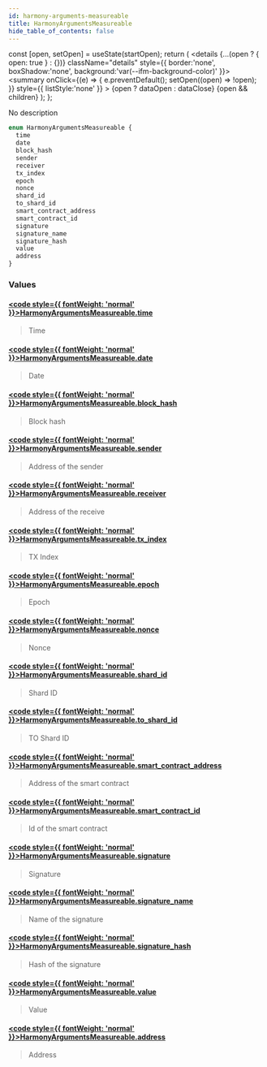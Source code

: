 ```yaml
---
id: harmony-arguments-measureable
title: HarmonyArgumentsMeasureable
hide_table_of_contents: false
---
```







  const [open, setOpen] = useState(startOpen);
  return (
    <details {...(open ? { open: true } : {})} className="details" style={{ border:'none', boxShadow:'none', background:'var(--ifm-background-color)' }}>
      <summary
        onClick={(e) => {
          e.preventDefault();
          setOpen((open) => !open);
        }}
        style={{ listStyle:'none' }}
      >
      {open ? dataOpen : dataClose}
      </summary>
      {open && children}
    </details>
  );
};








No description


```graphql
enum HarmonyArgumentsMeasureable {
  time
  date
  block_hash
  sender
  receiver
  tx_index
  epoch
  nonce
  shard_id
  to_shard_id
  smart_contract_address
  smart_contract_id
  signature
  signature_name
  signature_hash
  value
  address
}
```




### Values

#### [<code style={{ fontWeight: 'normal' }}>HarmonyArgumentsMeasureable.<b>time</b></code>](#)  
> 
> 
> Time
> 

#### [<code style={{ fontWeight: 'normal' }}>HarmonyArgumentsMeasureable.<b>date</b></code>](#)  
> 
> 
> Date
> 

#### [<code style={{ fontWeight: 'normal' }}>HarmonyArgumentsMeasureable.<b>block_hash</b></code>](#)  
> 
> 
> Block hash
> 

#### [<code style={{ fontWeight: 'normal' }}>HarmonyArgumentsMeasureable.<b>sender</b></code>](#)  
> 
> 
> Address of the sender
> 

#### [<code style={{ fontWeight: 'normal' }}>HarmonyArgumentsMeasureable.<b>receiver</b></code>](#)  
> 
> 
> Address of  the receive
> 

#### [<code style={{ fontWeight: 'normal' }}>HarmonyArgumentsMeasureable.<b>tx_index</b></code>](#)  
> 
> 
> TX Index
> 

#### [<code style={{ fontWeight: 'normal' }}>HarmonyArgumentsMeasureable.<b>epoch</b></code>](#)  
> 
> 
> Epoch
> 

#### [<code style={{ fontWeight: 'normal' }}>HarmonyArgumentsMeasureable.<b>nonce</b></code>](#)  
> 
> 
> Nonce
> 

#### [<code style={{ fontWeight: 'normal' }}>HarmonyArgumentsMeasureable.<b>shard_id</b></code>](#)  
> 
> 
> Shard ID
> 

#### [<code style={{ fontWeight: 'normal' }}>HarmonyArgumentsMeasureable.<b>to_shard_id</b></code>](#)  
> 
> 
> TO Shard ID
> 

#### [<code style={{ fontWeight: 'normal' }}>HarmonyArgumentsMeasureable.<b>smart_contract_address</b></code>](#)  
> 
> 
> Address of the smart contract
> 

#### [<code style={{ fontWeight: 'normal' }}>HarmonyArgumentsMeasureable.<b>smart_contract_id</b></code>](#)  
> 
> 
> Id of the smart contract
> 

#### [<code style={{ fontWeight: 'normal' }}>HarmonyArgumentsMeasureable.<b>signature</b></code>](#)  
> 
> 
> Signature
> 

#### [<code style={{ fontWeight: 'normal' }}>HarmonyArgumentsMeasureable.<b>signature_name</b></code>](#)  
> 
> 
> Name of the signature
> 

#### [<code style={{ fontWeight: 'normal' }}>HarmonyArgumentsMeasureable.<b>signature_hash</b></code>](#)  
> 
> 
> Hash of the signature
> 

#### [<code style={{ fontWeight: 'normal' }}>HarmonyArgumentsMeasureable.<b>value</b></code>](#)  
> 
> 
> Value
> 

#### [<code style={{ fontWeight: 'normal' }}>HarmonyArgumentsMeasureable.<b>address</b></code>](#)  
> 
> 
> Address
> 



